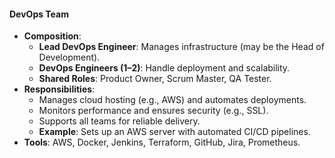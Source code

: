 #### DevOps Team
- **Composition**:
  - **Lead DevOps Engineer**: Manages infrastructure (may be the Head of Development).
  - **DevOps Engineers (1–2)**: Handle deployment and scalability.
  - **Shared Roles**: Product Owner, Scrum Master, QA Tester.
- **Responsibilities**:
  - Manages cloud hosting (e.g., AWS) and automates deployments.
  - Monitors performance and ensures security (e.g., SSL).
  - Supports all teams for reliable delivery.
  - **Example**: Sets up an AWS server with automated CI/CD pipelines.
- **Tools**: AWS, Docker, Jenkins, Terraform, GitHub, Jira, Prometheus.